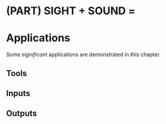 # (PART) SIGHT + SOUND = {-}
# Applications

Some _significant_ applications are demonstrated in this chapter.

## Tools

## Inputs

## Outputs
